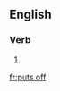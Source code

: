 ==English==

===Verb===
{{head|en|verb form}}

# {{en-third-person singular of|put off}}

[[fr:puts off]]